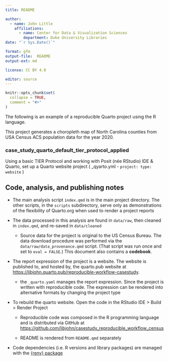```yaml
---
title: README

author: 
  - name: John Little
    affiliations:
      - name: Center for Data & Visualization Sciences
        department: Duke University Libraries    
date: "`r Sys.Date()`"

format: gfm
output-file:  README
output-ext: md

license: CC BY 4.0

editor: source
---
```


<!-- README.md is generated from README.Rmd. Please edit that file -->

```r
knitr::opts_chunk$set(
  collapse = TRUE,
  comment = "#>"
)
```

The following is an example of a reproducible Quarto project using the R language.  

This project generates a choropleth map of North Carolina counties from USA Census ACS population data for the year 2020.

### case_study_quarto_default_tier_protocol_applied

<!-- badges: start -->

<!-- badges: end -->

Using a basic TIER Protocol and working with Posit (née RStudio) IDE & Quarto, set up a Quarto website project ( \_qyarto.yml - `project: type: website` )

## Code, analysis, and publishing notes

-   The main analysis script `index.qmd` is in the main project directory.  The other scripts, in the `scripts` subdirectory, serve only as demonstrations of the flexibility of Quarto.org when used to render a project reports

-   The data processed in this analysis are found in `data/raw`, then cleaned in `index.qmd`, and re-saved in `data/cleaned`

    -   Source data for the project is original to the US Census Bureau.  The data download procedure was performed via the `data/raw/data_provenance.qmd` script.  (That script was run once and set to `eval = FALSE`.)  This document also contains a **codebook**.  

-   The report expression of the project is a website.  The website is published to, and hosted by, the quarto.pub website at [https://libjohn.quarto.pub/reproducible-workflow-casestudy](https://libjohn.quarto.pub/reproducible-workflow-casestudy).

    - the `_quarto.yaml` manages the report expression.  Since the project is written with reproducible code.  The expression can be rendered into alternative formats by changing the project type

-   To rebuild the quarto website.  Open the code in the RStudio IDE \> Build \> Render Project

    - Reproducible code was composed in the R programming language and is  distributed via GitHub at [https://github.com/libjohn/casestudy_reproducible_workflow_census](https://github.com/libjohn/casestudy_reproducible_workflow_census)

    -   README is rendered from `README.qmd` separately
    
-   Code dependencies (i.e. R versions and library packages) are managed with the [{renv} package](https://rstudio.github.io/renv)

